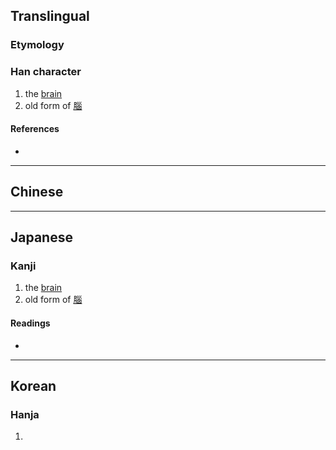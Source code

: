 {{character info/new}}
{{also|腦}}
==Translingual==

===Etymology===
{{Han etyl}}

===Han character===
{{Han char|rn=21|rad=匕|as=09|sn=11|four=|canj=PVVW,XPVVW|ids=⿰匕𡿺}}

# the [[brain]]
# old form of [[腦]]

====References====
* {{Han ref|kx=0153.040|dkj=02589|dj=0344.190|hdz=10263.040|uh=5318|ud=21272}}

----

==Chinese==
{{zh-see|腦|v}}

----

==Japanese==

===Kanji===
{{ja-kanji|grade=|rs=匕09}}

# the [[brain]]
# old form of [[腦]]

====Readings====
* {{ja-readings|on=[[どう]] (dō), [[のう]] (nō)|kun=[[なうずる]] (nauzuru)}}

----

==Korean==

===Hanja===
{{ko-hanja|hangeul=뇌|rv=noe|mr=noe}}

# {{defn|lang=ko|sort=匕09}}